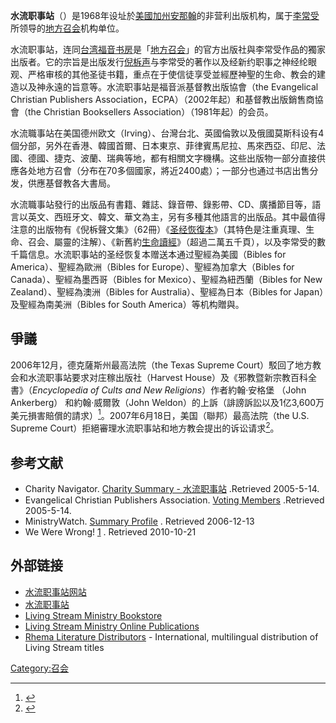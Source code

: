 {{Infobox Non-profit
| Non-profit_name = 水流職事站<br>Living Stream Ministry
| Non-profit_logo = 
| Non-profit_type = [[非政府組織|非政府組織]]
| founded_date = 1968年
| founder = [[地方召會|地方召會]]
| location =
{{USA}}<br>92648[[加州|加州]][[安那翰|安那翰]]W La Palma Avenue 2431號
|電話 = (714)991-4681
| key_people = [[李常受|李常受]]、[[余洁麟|余洁麟]]
| area_served = 
| focus = 
| method = 
| revenue = 
| num_employees = 
| Non-profit_slogan = 
| homepage = '''http://www.lsmchinese.org/'''
}}

'''水流职事站'''（{{lang-en|'''Living Stream Ministry, LSM'''}}）是1968年设址於[[美國|美國]][[加州|加州]][[安那翰|安那翰]]的非营利出版机构，属于[[李常受|李常受]]所领导的[[地方召会|地方召会]]机构单位。

水流职事站，连同[[台湾福音书房|台湾福音书房]]是「[[地方召会|地方召会]]」的官方出版社與李常受作品的獨家出版者。它的宗旨是出版发行[[倪柝声|倪柝声]]与李常受的著作以及经新约职事之神经纶眼观、严格审核的其他圣徒书籍，重点在于使信徒享受並經歷神聖的生命、教会的建造以及神永遠的旨意等。水流职事站是福音派基督教出版協會（the Evangelical Christian Publishers Association，ECPA）（2002年起）和基督教出版銷售商協會（the Christian Booksellers Association）（1981年起）的会员。    
  
水流職事站在美国德州欧文（Irving）、台灣台北、英國倫敦以及俄國莫斯科设有4個分部，另外在香港、韓國首爾、日本東京、菲律賓馬尼拉、馬來西亞、印尼、法國、德國、捷克、波蘭、瑞典等地，都有相關文字機構。这些出版物一部分直接供應各处地方召會（分布在70多個國家，將近2400處）；一部分也通过书店出售分发，供應基督教各大書局。  
    
水流職事站發行的出版品有書籍、雜誌、錄音帶、錄影帶、CD、廣播節目等，語言以英文、西班牙文、韓文、華文為主，另有多種其他語言的出版品。其中最值得注意的出版物有《倪柝聲文集》（62冊）《[[圣经恢復本|圣经恢復本]]》（其特色是注重真理、生命、召会、屬靈的注解）、《新舊約[[生命讀經|生命讀經]]》（超過二萬五千頁），以及李常受的數千篇信息。水流职事站的圣经恢复本赠送本通过聖經為美國（Bibles for America）、聖經為歐洲（Bibles for Europe）、聖經為加拿大（Bibles for Canada）、聖經為墨西哥（Bibles for Mexico）、聖經為紐西蘭（Bibles for New Zealand）、聖經為澳洲（Bibles for Australia）、聖經為日本（Bibles for Japan）及聖經為南美洲（Bibles for South America）等机构贈與。

==爭議==
2006年12月，德克薩斯州最高法院（the Texas Supreme Court）駁回了地方教会和水流职事站要求对庄稼出版社（Harvest House）及《邪教暨新宗教百科全書》（''Encyclopedia of Cults and New Religions''）作者約翰·安格堡 （John Ankerberg） 和約翰·威爾敦（John Weldon）的上訴（誹謗訴訟以及1亿3,600万美元損害賠償的請求）<ref>{{Cite web |url=http://www.contendingforthefaith.org/libel-litigations/harvest-house-et-al/progress.html |title=Progress of Local Church et al v. Harvest House et al |accessdate=2014-06-04 |archive-date=2014-07-02 |archive-url=https://web.archive.org/web/20140702215022/http://www.contendingforthefaith.org/libel-litigations/harvest-house-et-al/progress.html |dead-url=no }}</ref>。2007年6月18日，美国（聯邦）最高法院（the U.S. Supreme Court）拒絕審理水流职事站和地方教会提出的诉讼请求<ref>{{Cite web |url=http://religionclause.blogspot.com/2007/06/cert-denied-in-libel-suit-by-church.html |title=Cert. Denied In Libel Suit By Church Group Against Encyclopedia |accessdate=2007-06-20 |archive-date=2007-06-28 |archive-url=https://web.archive.org/web/20070628221523/http://religionclause.blogspot.com/2007/06/cert-denied-in-libel-suit-by-church.html |dead-url=no }}</ref>。

==参考文献==
<div class="references-small">
<references />
*Charity Navigator. [http://www.charitynavigator.org/index.cfm/bay/search.summary/orgid/4010.htm Charity Summary - 水流职事站] {{Wayback|url=http://www.charitynavigator.org/index.cfm/bay/search.summary/orgid/4010.htm |date=20051001020234 }}.Retrieved 2005-5-14.
*Evangelical Christian Publishers Association. [http://www.ecpa.org/ECPA/Members/VOTINGMEMBERS82004.htm Voting Members] {{Wayback|url=http://www.ecpa.org/ECPA/Members/VOTINGMEMBERS82004.htm |date=20050925115330 }}.Retrieved 2005-5-14.
*MinistryWatch. [http://www.ministrywatch.org/mw2.1/F_SumRpt.asp?EIN=237031637 Summary Profile] {{Wayback|url=http://www.ministrywatch.org/mw2.1/F_SumRpt.asp?EIN=237031637 |date=20070927171926 }}. Retrieved 2006-12-13
*We Were Wrong! [http://www.slideshare.net/counterpart/we-were-wrong] {{Wayback|url=http://www.slideshare.net/counterpart/we-were-wrong |date=20160304125628 }}. Retrieved 2010-10-21
</div>

== 外部链接 ==
* [http://www.lsm.org/ 水流职事站网站] {{Wayback|url=http://www.lsm.org/ |date=20070504004843 }}{{en icon}}
* [http://www.lsmchinese.org/ 水流职事站] {{Wayback|url=http://www.lsmchinese.org/ |date=20070625172101 }}{{zh icon}}
* [http://www.livingstream.org/ Living Stream Ministry Bookstore] {{Wayback|url=http://www.livingstream.org/ |date=20070929181753 }}
* [http://www.ministrybooks.org/ Living Stream Ministry Online Publications] {{Wayback|url=http://www.ministrybooks.org/ |date=20070411010131 }}
* [http://www.rldbooks.org/Welcome.aspx?LangID=1 Rhema Literature Distributors] {{Wayback|url=http://www.rldbooks.org/Welcome.aspx?LangID=1 |date=20070605034424 }} - International, multilingual distribution of Living Stream titles

[[Category:召会|Category:召会]]